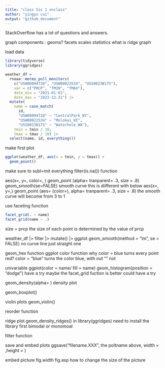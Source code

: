```yaml
---
title: "class Vis 1 onclass"
author: "yingyu cui"
output: "github_document"
---
```

StackOverflow has a lot of questions and answers.

graph components : geoms?  facets scales statistics 
what is ridge graph 

load data
```r
library(tidyverse)
library(ggridges)
```
```r
weather_df = 
  rnoaa::meteo_pull_monitors(
    c("USW00094728", "USW00022534", "USS0023B17S"),
    var = c("PRCP", "TMIN", "TMAX"), 
    date_min = "2021-01-01",
    date_max = "2022-12-31") |>
  mutate(
    name = case_match(
      id, 
      "USW00094728" ~ "CentralPark_NY", 
      "USW00022534" ~ "Molokai_HI",
      "USS0023B17S" ~ "Waterhole_WA"),
    tmin = tmin / 10,
    tmax = tmax / 10) |>
  select(name, id, everything())
```
 make first plot
```r
ggplot(weather_df, aes(x = tmin, y = tmax)) +
  geom_point()
```
make sure to subl=mit everything 
filter(is.na()) function 

aes(x=, y=, color=, )
geom_point (alpha= tranparent= .3, size = .8)
geom_smooth(se=FALSE)   smooth curve 
 this is diifferent with below 
aes(x=, y=,)
geom_point (aes= (color=), alpha= tranparent= .3, size = .8)
the smooth curve will become from 3 to 1 

use faceting function 
```r
facet_grid(. ~ name)
facet_grid(name ~ .)
```
size = prcp  the size of each point is determined by the value of prcp  


weather_df |> 
filter |> 
  mutate() |> 
  ggplot geom_smooth(method = "lm", se = FALSE) no curve line just straight one
  
geom_hex function
ggplot color function 
why color = blue turns every point red?  color = "blue" turns the color blue, with out "" not 

univariable 
ggplot(color = name/ fill = name)
geom_histogram(position = "dodge")
have a try 
maybe the facet_grid fuction is better could have a try 

geom_density(alpha= ) density plot 

geom_boxplot()

violin plots 
geom_violin()

reorder function 

ridge plot 
geom_density_ridges() in library(ggridges)  need to install the library first
bimodal or monomoal 

filter function 

save and embed plots
ggsave("filename.XXX", the poltname above, width = ,height = )


embed picture 
fig.width fig.asp
how to change the size of the picture 

